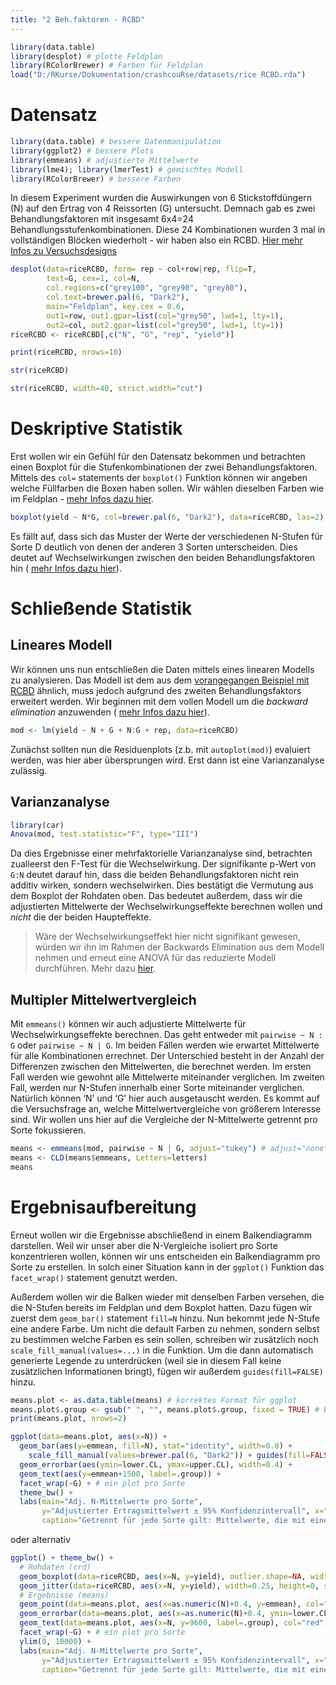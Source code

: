 ```yaml
---
title: "2 Beh.faktoren - RCBD"
---
```


```r
library(data.table)
library(desplot) # plotte Feldplan
library(RColorBrewer) # Farben für Feldplan
load("D:/RKurse/Dokumentation/crashcouRse/datasets/rice RCBD.rda")
```

# Datensatz

```r
library(data.table) # bessere Datenmanipulation
library(ggplot2) # bessere Plots
library(emmeans) # adjustierte Mittelwerte
library(lme4); library(lmerTest) # gemischtes Modell
library(RColorBrewer) # bessere Farben
```

In diesem Experiment wurden die Auswirkungen von 6 Stickstoffdüngern (N) auf den Ertrag von 4 Reissorten (G) untersucht. Demnach gab es zwei Behandlungsfaktoren mit insgesamt 6x4=24 Behandlungsstufenkombinationen. Diese 24 Kombinationen wurden 3 mal in vollständigen Blöcken wiederholt - wir haben also ein RCBD. [Hier mehr Infos zu Versuchsdesigns](appendix_designs.html)

```r
desplot(data=riceRCBD, form= rep ~ col+row|rep, flip=T,
        text=G, cex=1, col=N,
        col.regions=c("grey100", "grey90", "grey80"),
        col.text=brewer.pal(6, "Dark2"),
        main="Feldplan", key.cex = 0.6,
        out1=row, out1.gpar=list(col="grey50", lwd=1, lty=1),
        out2=col, out2.gpar=list(col="grey50", lwd=1, lty=1))
riceRCBD <- riceRCBD[,c("N", "G", "rep", "yield")]
```

<div class = "row"> <div class = "col-md-6">
```r
print(riceRCBD, nrows=10)
```
</div> <div class = "col-md-6">
```r
str(riceRCBD)
```
```r
str(riceRCBD, width=40, strict.width="cut")
```
</div> </div>

# Deskriptive Statistik
Erst wollen wir ein Gefühl für den Datensatz bekommen und betrachten einen Boxplot für die Stufenkombinationen der zwei Behandlungsfaktoren. Mittels des `col=` statements der `boxplot()` Funktion können wir angeben welche Füllfarben die Boxen haben sollen. Wir wählen dieselben Farben wie im Feldplan - [mehr Infos dazu hier](DatR_Desplot.html).

```r
boxplot(yield ~ N*G, col=brewer.pal(6, "Dark2"), data=riceRCBD, las=2) # las=2 dreht die Achsenbeschriftung
```

Es fällt auf, dass sich das Muster der Werte der verschiedenen N-Stufen für Sorte D deutlich von denen der anderen 3 Sorten unterscheiden. Dies deutet auf Wechselwirkungen zwischen den beiden Behandlungsfaktoren hin ( [mehr Infos dazu hier](appendix_interaktionen.html)). 

# Schließende Statistik
## Lineares Modell
Wir können uns nun entschließen die Daten mittels eines linearen Modells zu analysieren. Das Modell ist dem aus dem [vorangegangen Beispiel mit RCBD](1F_rcbd.html) ähnlich, muss jedoch aufgrund des zweiten Behandlungsfaktors erweitert werden. Wir beginnen mit dem vollen Modell um die *backward elimination* anzuwenden ( [mehr Infos dazu hier](appendix_interaktionen.html)).

```r
mod <- lm(yield ~ N + G + N:G + rep, data=riceRCBD)
```

Zunächst sollten nun die Residuenplots (z.b. mit `autoplot(mod)`) evaluiert werden, was hier aber übersprungen wird. Erst dann ist eine Varianzanalyse zulässig.

## Varianzanalyse

```r
library(car)
Anova(mod, test.statistic="F", type="III")
```

Da dies Ergebnisse einer mehrfaktorielle Varianzanalyse sind, betrachten zualleerst den F-Test für die Wechselwirkung. Der signifikante p-Wert von `G:N` deutet darauf hin, dass die beiden Behandlungsfaktoren nicht rein additiv wirken, sondern wechselwirken. Dies bestätigt die Vermutung aus dem Boxplot der Rohdaten oben. Das bedeutet außerdem, dass wir die adjustierten Mittelwerte der Wechselwirkungseffekte berechnen wollen und *nicht* die der beiden Haupteffekte.

> Wäre der Wechselwirkungseffekt hier nicht signifikant gewesen, würden wir ihn im Rahmen der Backwards Elimination aus dem Modell nehmen und erneut eine ANOVA für das reduzierte Modell durchführen. Mehr dazu [hier](appendix_interaktionen.html).

## Multipler Mittelwertvergleich

Mit `emmeans()` können wir auch adjustierte Mittelwerte für Wechselwirkungseffekte berechnen. Das geht entweder mit `pairwise ~ N : G` oder `pairwise ~ N | G`. Im beiden Fällen werden wie erwartet Mittelwerte für alle Kombinationen errechnet. Der Unterschied besteht in der Anzahl der Differenzen zwischen den Mittelwerten, die berechnet werden. Im ersten Fall werden wie gewohnt alle Mittelwerte miteinander verglichen. Im zweiten Fall, werden nur N-Stufen innerhalb einer Sorte miteinander verglichen. Natürlich können 'N' und 'G' hier auch ausgetauscht werden. Es kommt auf die Versuchsfrage an, welche Mittelwertvergleiche von größerem Interesse sind. Wir wollen uns hier auf die Vergleiche der N-Mittelwerte getrennt pro Sorte fokussieren.

```r
means <- emmeans(mod, pairwise ~ N | G, adjust="tukey") # adjust="none" für t-test
means <- CLD(means$emmeans, Letters=letters)
means
```

# Ergebnisaufbereitung

Erneut wollen wir die Ergebnisse abschließend in einem Balkendiagramm darstellen. Weil wir unser aber die N-Vergleiche isoliert pro Sorte konzentrieren wollen, können wir uns entscheiden ein Balkendiagramm pro Sorte zu erstellen. In solch einer Situation kann in der `ggplot()` Funktion das `facet_wrap()` statement genutzt werden. 

Außerdem wollen wir die Balken wieder mit denselben Farben versehen, die die N-Stufen bereits im Feldplan und dem Boxplot hatten. Dazu fügen wir zuerst dem `geom_bar()` statement `fill=N` hinzu. Nun bekommt jede N-Stufe eine andere Farbe. Um nicht die default Farben zu nehmen, sondern selbst zu bestimmen welche Farben es sein sollen, schreiben wir zusätzlich noch `scale_fill_manual(values=...)` in die Funktion. Um die dann automatisch generierte Legende zu unterdrücken (weil sie in diesem Fall keine zusätzlichen Informationen bringt), fügen wir außerdem `guides(fill=FALSE)` hinzu.

```r
means.plot <- as.data.table(means) # korrektes Format für ggplot
means.plot$.group <- gsub(" ", "", means.plot$.group, fixed = TRUE) # Entferne Leerzeichen
print(means.plot, nrows=2)

ggplot(data=means.plot, aes(x=N)) +
  geom_bar(aes(y=emmean, fill=N), stat="identity", width=0.8) +
    scale_fill_manual(values=brewer.pal(6, "Dark2")) + guides(fill=FALSE) +
  geom_errorbar(aes(ymin=lower.CL, ymax=upper.CL), width=0.4) +
  geom_text(aes(y=emmean+1500, label=.group)) +
  facet_wrap(~G) + # ein plot pro Sorte
  theme_bw() +
  labs(main="Adj. N-Mittelwerte pro Sorte",
       y="Adjustierter Ertragsmittelwert ± 95% Konfidenzintervall", x="N-Dünger",
       caption="Getrennt für jede Sorte gilt: Mittelwerte, die mit einem gemeinsamen Buchstaben versehen sind,\n sind laut Tukey-test nicht signifikant voneinander verschieden.")
```

oder alternativ

```r
ggplot() + theme_bw() +
  # Rohdaten (crd)
  geom_boxplot(data=riceRCBD, aes(x=N, y=yield), outlier.shape=NA, width=0.6) +
  geom_jitter(data=riceRCBD, aes(x=N, y=yield), width=0.25, height=0, shape=1) +
  # Ergebnisse (means)
  geom_point(data=means.plot, aes(x=as.numeric(N)+0.4, y=emmean), col="red", shape=16, size=2) +
  geom_errorbar(data=means.plot, aes(x=as.numeric(N)+0.4, ymin=lower.CL, ymax=upper.CL), col="red", width=0.1) +  
  geom_text(data=means.plot, aes(x=N, y=9600, label=.group), col="red") +
  facet_wrap(~G) + # ein plot pro Sorte
  ylim(0, 10000) +
  labs(main="Adj. N-Mittelwerte pro Sorte",
       y="Adjustierter Ertragsmittelwert ± 95% Konfidenzintervall", x="N-Dünger",
       caption="Getrennt für jede Sorte gilt: Mittelwerte, die mit einem gemeinsamen Buchstaben versehen sind,\n sind laut Tukey-test nicht signifikant voneinander verschieden.")
```
